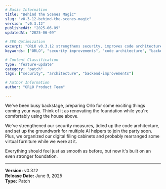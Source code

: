 ```yaml
---
# Basic Information
title: "Behind the Scenes Magic"
slug: "v0-3-12-behind-the-scenes-magic"
version: "v0.3.12"
publishedAt: "2025-06-09"
updatedAt: "2025-06-09"

# SEO Optimization
excerpt: "ORLO v0.3.12 strengthens security, improves code architecture, and prepares the foundation for multiple AI helpers with behind-the-scenes optimizations."
keywords: ["ORLO", "security improvements", "code architecture", "backend optimizations", "AI foundation", "productivity app", "v0.3.12"]

# Content Classification
type: "feature-update"
category: "patch"
tags: ["security", "architecture", "backend-improvements"]

# Author Information
author: "ORLO Product Team"

---
```


We've been busy backstage, preparing Orlo for some exciting things coming your way. Think of it as renovating the foundation while you're comfortably using the house above.

We've strengthened our security measures, tidied up the code architecture, and set up the groundwork for multiple AI helpers to join the party soon. Plus, we organized our digital filing cabinets and probably rearranged some virtual furniture while we were at it.

Everything should feel just as smooth as before, but now it's built on an even stronger foundation.


---
**Version:** v0.3.12  
**Release Date:** June 9, 2025  
**Type:** Patch